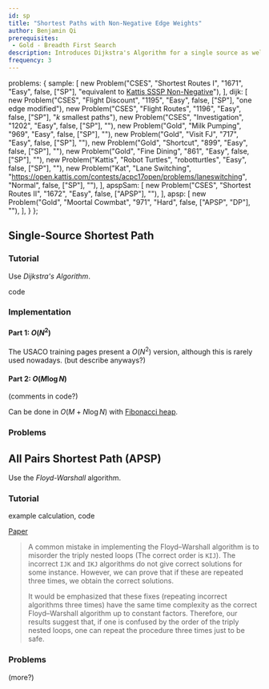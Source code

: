 ```yaml
---
id: sp
title: "Shortest Paths with Non-Negative Edge Weights"
author: Benjamin Qi
prerequisites: 
 - Gold - Breadth First Search
description: Introduces Dijkstra's Algorithm for a single source as well as Floyd-Warshall for All-Pairs Shortest Path.
frequency: 3
---
```



  problems: {
    sample: [
      new Problem("CSES", "Shortest Routes I", "1671", "Easy", false, ["SP"], "equivalent to [Kattis SSSP Non-Negative](https://open.kattis.com/problems/shortestpath1)"),
    ],
    dijk: [
      new Problem("CSES", "Flight Discount", "1195", "Easy", false, ["SP"], "one edge modified"),
      new Problem("CSES", "Flight Routes", "1196", "Easy", false, ["SP"], "$k$ smallest paths"),
      new Problem("CSES", "Investigation", "1202", "Easy", false, ["SP"], ""),
      new Problem("Gold", "Milk Pumping", "969", "Easy", false, ["SP"], ""),
      new Problem("Gold", "Visit FJ", "717", "Easy", false, ["SP"], ""),
      new Problem("Gold", "Shortcut", "899", "Easy", false, ["SP"], ""),
      new Problem("Gold", "Fine Dining", "861", "Easy", false, ["SP"], ""),
      new Problem("Kattis", "Robot Turtles", "robotturtles", "Easy", false, ["SP"], ""),
      new Problem("Kat", "Lane Switching", "https://open.kattis.com/contests/acpc17open/problems/laneswitching", "Normal", false, ["SP"], ""),
    ],
    apspSam: [
      new Problem("CSES", "Shortest Routes II", "1672", "Easy", false, ["APSP"], ""),
    ],
    apsp: [
      new Problem("Gold", "Moortal Cowmbat", "971", "Hard", false, ["APSP", "DP"], ""),
    ],
  }
};

## Single-Source Shortest Path

<problems-list problems={metadata.problems.sample} />

### Tutorial

Use *Dijkstra's Algorithm*. 

<resources>
  <resource source="CPH" title="13.2 - Dijkstra" starred>code</resource>
  <resource source="cp-algo" title="Dijkstra (Dense Graphs)" url="graph/dijkstra_dense.html"></resource>
  <resource source="cp-algo" title="Dijkstra (Sparse Graphs)" url="graph/dijkstra_sparse.html"></resource>
  <resource source="CPC" title="8 - Graphs 2" url="08_graphs_2"></resource>
</resources>


### Implementation

#### Part 1: $O(N^2)$

The USACO training pages present a $O(N^2)$ version, although this is rarely used nowadays. (but describe anyways?)

#### Part 2: $O(M\log N)$

<resources>
  <resource source="Benq" title="Dijkstra" url="https://github.com/bqi343/USACO/blob/master/Implementations/content/graphs%20(12)/Basics/Dijkstra%20(7.3).h"> </resource>
</resources>

(comments in code?)

<optional-content title="Faster Dijkstra">

Can be done in $O(M+N\log N)$ with [Fibonacci heap](https://en.wikipedia.org/wiki/Fibonacci_heap).

</optional-content>

### Problems 

<problems-list problems={metadata.problems.dijk} />

## All Pairs Shortest Path (APSP)

<problems-list problems={metadata.problems.apspSam} />

Use the *Floyd-Warshall* algorithm.

### Tutorial

<resources>
  <resource source="CPH" title="13.3 - Floyd-Warshall" starred>example calculation, code</resource>
  <resource source="PAPS" title="12.3.3"></resource>
  <resource source="cp-algo" title="Floyd-Warshall" url="graph/all-pair-shortest-path-floyd-warshall.html"></resource>
</resources>

<optional-content title="Incorrect Floyd-Warshall">

[Paper](https://arxiv.org/pdf/1904.01210.pdf)

> A common mistake in implementing the Floyd–Warshall algorithm is to
misorder the triply nested loops (The correct order is `KIJ`). The incorrect
`IJK` and `IKJ` algorithms do not give correct solutions for some instance. However, we can prove that if these are repeated three times, we obtain the correct solutions.
>
> It would be emphasized that these fixes (repeating incorrect algorithms three
times) have the same time complexity as the correct Floyd–Warshall algorithm
up to constant factors. Therefore, our results suggest that, if one is confused by
the order of the triply nested loops, one can repeat the procedure three times
just to be safe.

</optional-content>

### Problems

<problems-list problems={metadata.problems.apsp} />

(more?)